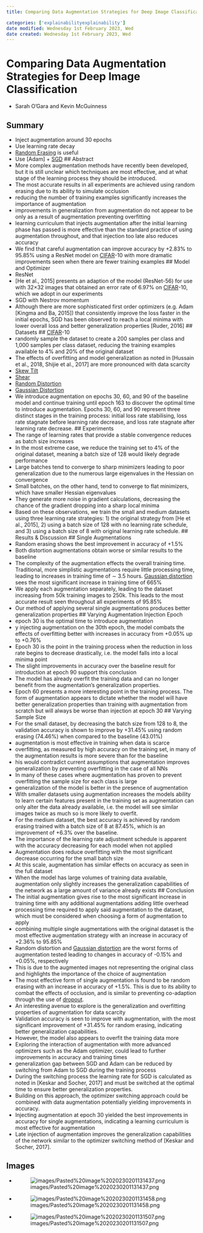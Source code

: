 ```yaml
---
title: Comparing Data Augmentation Strategies for Deep Image Classification

categories: ['explainabilityexplainability']
date modified: Wednesday 1st February 2023, Wed
date created: Wednesday 1st February 2023, Wed
---
```


# Comparing Data Augmentation Strategies for Deep Image Classification
- Sarah O'Gara and Kevin McGuinness


## Summary
- Inject augmentation around 30 epochs
- Use learning rate decay
- [Random Erasing](Random Erasing.qmd) is useful
- Use [Adam] + [SGD](Adam] + [SGD.qmd) 
## Abstract
- More complex augmentation methods have recently been developed, but it is still unclear which techniques are most effective, and at what stage of the learning process they should be introduced.
- The most accurate results in all experiments are achieved using random erasing due to its ability to simulate occlusion
- reducing the number of training examples significantly increases the importance of augmentation
- improvements in generalization from augmentation do not appear to be only as a result of augmentation preventing overfitting
- learning curriculum that injects augmentation after the initial learning phase has passed is more effective than the standard practice of using augmentation throughout, and that injection too late also reduces accuracy
- We find that careful augmentation can improve accuracy by +2.83% to 95.85% using a ResNet model on [CIFAR](CIFAR.qmd)-10 with more dramatic improvements seen when there are fewer training examples
## Model and Optimizer
- ResNet
- [He et al., 2015] presents an adaption of the model (ResNet-56) for use with 32×32 images that obtained an error rate of 6.97% on [CIFAR](CIFAR.qmd)-10, which we adopt in our experiments
- SGD with Nestrov momentum
- Although there are more sophisticated first order optimizers (e.g. Adam [Kingma and Ba, 2015]) that consistently improve the loss faster in the initial epochs, SGD has been observed to reach a local minima with lower overall loss and better generalization properties [Ruder, 2016]
## Datasets
## [CIFAR](CIFAR.qmd)-10
- randomly sample the dataset to create a 200 samples per class and 1,000 samples per class dataset, reducing the training examples available to 4% and 20% of the original dataset
- The effects of overfitting and model generalization as noted in [Hussain et al., 2018, Shijie et al., 2017] are more pronounced with data scarcity
- [Skew Tilt](Skew Tilt.qmd)
- [Shear](Shear.qmd)
- [Random Distortion](Random Distortion.qmd)
- [Gaussian Distortion](Gaussian Distortion.qmd)
- We introduce augmentation on epochs 30, 60, and 90 of the baseline model and continue training until epoch 163 to discover the optimal time to introduce augmentation. Epochs 30, 60, and 90 represent three distinct stages in the training process: initial loss rate stabilising, loss rate stagnate before learning rate decrease, and loss rate stagnate after learning rate decrease.
## Experiments
- The range of learning rates that provide a stable convergence reduces as batch size increases
- In the most extreme case, we reduce the training set to 4% of the original dataset, meaning a batch size of 128 would likely degrade performance
- Large batches tend to converge to sharp minimizers leading to poor generalization due to the numerous large eigenvalues in the Hessian on convergence
- Small batches, on the other hand, tend to converge to flat minimizers, which have smaller Hessian eigenvalues
- They generate more noise in gradient calculations, decreasing the chance of the gradient dropping into a sharp local minima
- Based on these observations, we train the small and medium datasets using three learning rate strategies: 1) the original strategy from [He et al., 2015], 2) using a batch size of 128 with no learning rate schedule, and 3) using a batch size of 8 with original learning rate schedule.
## Results & Discussion
## Single Augmentations
- Random erasing shows the best improvement in accuracy of +1.5%
- Both distortion augmentations obtain worse or similar results to the baseline
- The complexity of the augmentation effects the overall training time. Traditional, more simplistic augmentations require little processing time, leading to increases in training time of ∼ 3.5 hours. [Gaussian distortion](Gaussian distortion.qmd) sees the most significant increase in training time of 665%
- We apply each augmentation separately, leading to the dataset increasing from 50k training images to 250k. This leads to the most accurate result seen throughout all experiments of 95.85%
- Our method of applying several single augmentations produces better generalization properties
## Varying Augmentation Injection Epoch
- epoch 30 is the optimal time to introduce augmentation
- y injecting augmentation on the 30th epoch, the model combats the effects of overfitting better with increases in accuracy from +0.05% up to +0.76%
- Epoch 30 is the point in the training process when the reduction in loss rate begins to decrease drastically, i.e. the model falls into a local minima point
- The slight improvements in accuracy over the baseline result for introduction at epoch 90 support this conclusion
- The model has already overfit the training data and can no longer benefit from the augmentation's generalization properties.
- Epoch 60 presents a more interesting point in the training process. The form of augmentation appears to dictate whether the model will have better generalization properties than training with augmentation from scratch but will always be worse than injection at epoch 30
## Varying Sample Size
- For the small dataset, by decreasing the batch size from 128 to 8, the validation accuracy is shown to improve by +31.45% using random erasing (74.46%) when compared to the baseline (43.01%)
- augmentation is most effective in training when data is scarce
- overfitting, as measured by high accuracy on the training set, in many of the augmentation results is more severe than for the baseline
- his would contradict current assumptions that augmentation improves generalization by preventing overfitting in the case of all NNs
- In many of these cases where augmentation has proven to prevent overfitting the sample size for each class is large
- generalization of the model is better in the presence of augmentation
- With smaller datasets using augmentation increases the models ability to learn certain features present in the training set as augmentation can only alter the data already available, i.e. the model will see similar images twice as much so is more likely to overfit.
- For the medium dataset, the best accuracy is achieved by random erasing trained with a batch size of 8 at 87.45%, which is an improvement of +6.3% over the baseline.
- The importance of the learning rate adjustment schedule is apparent with the accuracy decreasing for each model when not applied
- Augmentation does reduce overfitting with the most significant decrease occurring for the small batch size
- At this scale, augmentation has similar effects on accuracy as seen in the full dataset
- When the model has large volumes of training data available, augmentation only slightly increases the generalization capabilities of the network as a large amount of variance already exists
## Conclusion
- The initial augmentation gives rise to the most significant increase in training time with any additional augmentations adding little overhead
- processing time required to apply said augmentation to the dataset, which must be considered when choosing a form of augmentation to apply
- combining multiple single augmentations with the original dataset is the most effective augmentation strategy with an increase in accuracy of +2.36% to 95.85%
- Random distortion and [Gaussian distortion](Gaussian distortion.qmd) are the worst forms of augmentation tested leading to changes in accuracy of -0.15% and +0.05%, respectively
- This is due to the augmented images not representing the original class and highlights the importance of the choice of augmentation
- The most effective form of single augmentation is found to be random erasing with an increase in accuracy of +1.5%. This is due to its ability to combat the effects of occlusion, and is similar to preventing co-adaption through the use of [dropout](dropout.qmd).
- An interesting avenue to explore is the generalization and overfitting properties of augmentation for data scarcity
- Validation accuracy is seen to improve with augmentation, with the most significant improvement of +31.45% for random erasing, indicating better generalization capabilities.
- However, the model also appears to overfit the training data more
- Exploring the interaction of augmentation with more advanced optimizers such as the Adam optimizer, could lead to further improvements in accuracy and training times
- generalization gap between SGD and Adam can be reduced by switching from Adam to SGD during the training process
- During the switching process the learning rate for SGD is calculated as noted in [Keskar and Socher, 2017] and must be switched at the optimal time to ensure better generalization properties.
- Building on this approach, the optimizer switching approach could be combined with data augmentation potentially yielding improvements in accuracy.
- Injecting augmentation at epoch 30 yielded the best improvements in accuracy for single augmentations, indicating a learning curriculum is most effective for augmentation
- Late injection of augmentation improves the generalization capabilities of the network similar to the optimizer switching method of [Keskar and Socher, 2017].

## Images
- ![images/Pasted%20image%2020230201131437.png](images/Pasted%20image%2020230201131437.png)
- ![images/Pasted%20image%2020230201131458.png](images/Pasted%20image%2020230201131458.png)
- ![images/Pasted%20image%2020230201131507.png](images/Pasted%20image%2020230201131507.png)



